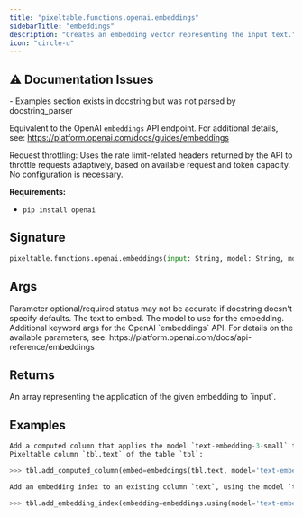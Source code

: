 ```yaml
---
title: "pixeltable.functions.openai.embeddings"
sidebarTitle: "embeddings"
description: "Creates an embedding vector representing the input text."
icon: "circle-u"
---
```

## ⚠️ Documentation Issues

<Warning>
- Examples section exists in docstring but was not parsed by docstring_parser
</Warning>

Equivalent to the OpenAI `embeddings` API endpoint. For additional details, see: https://platform.openai.com/docs/guides/embeddings

Request throttling: Uses the rate limit-related headers returned by the API to throttle requests adaptively, based on available request and token capacity. No configuration is necessary.

**Requirements:**

- `pip install openai`


## Signature

```python
pixeltable.functions.openai.embeddings(input: String, model: String, model_kwargs: Optional[Json]) -> Array[(None,), Float]
```

## Args

<Note>
Parameter optional/required status may not be accurate if docstring doesn't specify defaults.
</Note>

<ParamField path="input" type="String" required>
  The text to embed.


</ParamField>

<ParamField path="model" type="String" required>
  The model to use for the embedding.


</ParamField>

<ParamField path="model_kwargs" type="Optional[Json]" required>
  Additional keyword args for the OpenAI `embeddings` API. For details on the available parameters, see: https://platform.openai.com/docs/api-reference/embeddings


</ParamField>

## Returns

<ResponseField name="return" type="any" required>
  An array representing the application of the given embedding to `input`.


</ResponseField>

## Examples

```python
Add a computed column that applies the model `text-embedding-3-small` to an existing
Pixeltable column `tbl.text` of the table `tbl`:

>>> tbl.add_computed_column(embed=embeddings(tbl.text, model='text-embedding-3-small'))

Add an embedding index to an existing column `text`, using the model `text-embedding-3-small`:

>>> tbl.add_embedding_index(embedding=embeddings.using(model='text-embedding-3-small'))
```

